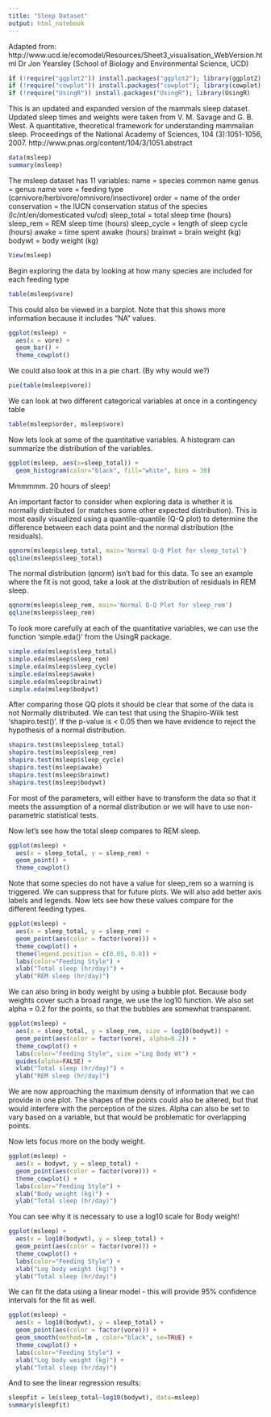 ```yaml
---
title: "Sleep Dataset"
output: html_notebook
---
```


Adapted from:
http://www.ucd.ie/ecomodel/Resources/Sheet3_visualisation_WebVersion.html
Dr Jon Yearsley (School of Biology and Environmental Science, UCD)


```r
if (!require("ggplot2")) install.packages("ggplot2"); library(ggplot2)
if (!require("cowplot")) install.packages("cowplot"); library(cowplot)
if (!require("UsingR")) install.packages("UsingR"); library(UsingR)
```

This is an updated and expanded version of the mammals sleep dataset. Updated sleep times and weights were taken from V. M. Savage and G. B. West. A quantitative, theoretical framework for understanding mammalian sleep. Proceedings of the National Academy of Sciences, 104 (3):1051-1056, 2007.
http://www.pnas.org/content/104/3/1051.abstract

```r
data(msleep)
summary(msleep)
```

The msleep dataset has 11 variables:
name	= species common name
genus	= genus name
vore	= feeding type (carnivore/herbivore/omnivore/insectivore)
order	= name of the order
conservation	= the IUCN conservation status of the species (lc/nt/en/domesticated vu/cd)
sleep_total	= total sleep time (hours)
sleep_rem	= REM sleep time (hours)
sleep_cycle	= length of sleep cycle (hours)
awake	= time spent awake (hours)
brainwt	= brain weight (kg)
bodywt	= body weight (kg)

```r
View(msleep)
```

Begin exploring the data by looking at how many species are included for each feeding type
```r
table(msleep$vore)
```

This could also be viewed in a barplot. Note that this shows more information because it includes "NA" values.

```r
ggplot(msleep) +
  aes(x = vore) +
  geom_bar() +
  theme_cowplot()
```
We could also look at this in a pie chart. (By why would we?)


```r
pie(table(msleep$vore))
```


We can look at two different categorical variables at once in a contingency table

```r
table(msleep$order, msleep$vore)
```

Now lets look at some of the quantitative variables.
A histogram can summarize the distribution of the variables.

```r
ggplot(msleep, aes(x=sleep_total)) + 
  geom_histogram(color="black", fill="white", bins = 30)
```

Mmmmmm. 20 hours of sleep!

An important factor to consider when exploring data is whether it is normally distributed (or matches some other expected distribution). This is most easily visualized using a quantile-quantile (Q-Q plot) to determine the difference between each data point and the normal distribution (the residuals).
```r
qqnorm(msleep$sleep_total, main='Normal Q-Q Plot for sleep_total')
qqline(msleep$sleep_total)
```

The normal distribution (qnorm) isn't bad for this data. To see an example where the fit is not good, take a look at the distribution of residuals in REM sleep.

```r
qqnorm(msleep$sleep_rem, main='Normal Q-Q Plot for sleep_rem')
qqline(msleep$sleep_rem)
```

To look more carefully at each of the quantitative variables, we can use the function 'simple.eda()' from the UsingR package.

```r
simple.eda(msleep$sleep_total)
simple.eda(msleep$sleep_rem)
simple.eda(msleep$sleep_cycle)
simple.eda(msleep$awake)
simple.eda(msleep$brainwt)
simple.eda(msleep$bodywt)
```

After comparing those QQ plots it should be clear that some of the data is not Normally distributed.
We can test that using the Shapiro-Wilk test 'shapiro.test()'. If the p-value is < 0.05 then we have evidence to reject the hypothesis of a normal distribution.

```r
shapiro.test(msleep$sleep_total)
shapiro.test(msleep$sleep_rem)
shapiro.test(msleep$sleep_cycle)
shapiro.test(msleep$awake)
shapiro.test(msleep$brainwt)
shapiro.test(msleep$bodywt)
```

For most of the parameters, will either have to transform the data so that it meets the assumption of a normal distribution or we will have to use non-parametric statistical tests.

Now let's see how the total sleep compares to REM sleep.

```r
ggplot(msleep) +
  aes(x = sleep_total, y = sleep_rem) +
  geom_point() +
  theme_cowplot()
```

Note that some species do not have a value for sleep_rem so a warning is triggered. We can suppress that for future plots. We will also add better axis labels and legends.
Now lets see how these values compare for the different feeding types.

```r
ggplot(msleep) +
  aes(x = sleep_total, y = sleep_rem) +
  geom_point(aes(color = factor(vore))) +
  theme_cowplot() +
  theme(legend.position = c(0.05, 0.8)) +
  labs(color="Feeding Style") + 
  xlab("Total sleep (hr/day)") + 
  ylab("REM sleep (hr/day)")
```

We can also bring in body weight by using a bubble plot. Because body weights cover such a broad range, we use the log10 function. We also set alpha = 0.2 for the points, so that the bubbles are somewhat transparent. 

```r
ggplot(msleep) +
  aes(x = sleep_total, y = sleep_rem, size = log10(bodywt)) +
  geom_point(aes(color = factor(vore), alpha=0.2)) +
  theme_cowplot() +
  labs(color="Feeding Style", size ="Log Body Wt") + 
  guides(alpha=FALSE) +
  xlab("Total sleep (hr/day)") + 
  ylab("REM sleep (hr/day)")
```

We are now approaching the maximum density of information that we can provide in one plot. The shapes of the points could also be altered, but that would interfere with the perception of the sizes. Alpha can also be set to vary based on a variable, but that would be problematic for overlapping points.

Now lets focus more on the body weight.

```r
ggplot(msleep) +
  aes(x = bodywt, y = sleep_total) +
  geom_point(aes(color = factor(vore))) +
  theme_cowplot() +
  labs(color="Feeding Style") +
  xlab("Body weight (kg)") + 
  ylab("Total sleep (hr/day)")
```

You can see why it is necessary to use a log10 scale for Body weight!

```r
ggplot(msleep) +
  aes(x = log10(bodywt), y = sleep_total) +
  geom_point(aes(color = factor(vore))) +
  theme_cowplot() +
  labs(color="Feeding Style") +
  xlab("Log body weight (kg)") + 
  ylab("Total sleep (hr/day)")
```

We can fit the data using a linear model - this will provide 95% confidence intervals for the fit as well.

```r
ggplot(msleep) +
  aes(x = log10(bodywt), y = sleep_total) +
  geom_point(aes(color = factor(vore))) +
  geom_smooth(method=lm , color="black", se=TRUE) +
  theme_cowplot() +
  labs(color="Feeding Style") +
  xlab("Log body weight (kg)") + 
  ylab("Total sleep (hr/day)")
```

And to see the linear regression results:

```r
sleepfit = lm(sleep_total~log10(bodywt), data=msleep)
summary(sleepfit)
```
